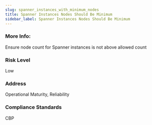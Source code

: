 ```yaml
---
slug: spanner_instances_with_minimum_nodes
title: Spanner Instances Nodes Should Be Minimum
sidebar_label: Spanner Instances Nodes Should Be Minimum
---
```


### More Info:

Ensure node count for Spanner instances is not above allowed count

### Risk Level

Low

### Address

Operational Maturity, Reliability

### Compliance Standards

CBP

